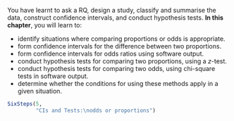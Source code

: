 ::: {.objectivesBox .objectives data-latex="{iconmonstr-target-4-240.png}"}
You have learnt to ask a RQ, design a study, classify and summarise the data, construct confidence intervals, and conduct hypothesis tests.
**In this chapter**, you will learn to:

* identify situations where comparing proportions or odds is appropriate.
* form confidence intervals for the difference between two proportions.
* form confidence intervals for odds ratios using software output.
* conduct hypothesis tests for comparing two proportions, using a $z$-test.
* conduct hypothesis tests for comparing two odds, using chi-square tests in software output.
* determine whether the conditions for using these methods apply in a given situation.
:::


```r
SixSteps(5, 
         "CIs and Tests:\nodds or proportions")
```


